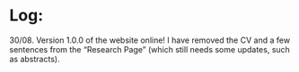 # Log:

30/08. Version 1.0.0 of the website online! I have removed the CV and a few sentences from the "Research Page" (which still needs some updates, such as abstracts).
